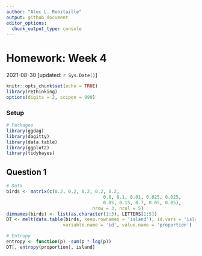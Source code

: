 ```yaml
---
author: "Alec L. Robitaille"
output: github_document
editor_options: 
  chunk_output_type: console
---
```


# Homework: Week 4 
2021-08-30 [updated: `r Sys.Date()`]

```r
knitr::opts_chunk$set(echo = TRUE)
library(rethinking)
options(digits = 2, scipen = 999)
```

### Setup

```r
# Packages
library(ggdag)
library(dagitty)
library(data.table)
library(ggplot2)
library(tidybayes)
```



## Question 1

```r
# Data
birds <- matrix(c(0.2, 0.2, 0.2, 0.2, 0.2,
									0.8, 0.1, 0.01, 0.025, 0.025,
									0.05, 0.15, 0.7, 0.05, 0.05),
								nrow = 3, ncol = 5)
dimnames(birds) <- list(as.character(1:3), LETTERS[1:5])
DT <- melt(data.table(birds, keep.rownames = 'island'), id.vars = 'island',
					 variable.name = 'id', value.name = 'proportion')

# Entropy
entropy <- function(p) -sum(p * log(p)) 
DT[, entropy(proportion), island]
```
